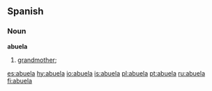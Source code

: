 ==Spanish==

===Noun===
'''abuela'''  {{f}}

# [[grandmother]]; {{feminine of|abuelo}}

[[es:abuela]]
[[hy:abuela]]
[[io:abuela]]
[[is:abuela]]
[[pl:abuela]]
[[pt:abuela]]
[[ru:abuela]]
[[fi:abuela]]
